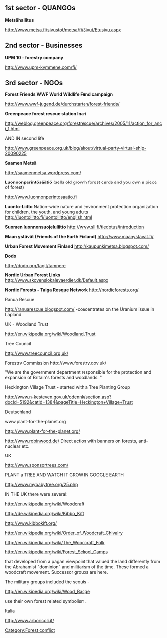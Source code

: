==1st sector - QUANGOs==

'''Metsähallitus'''

http://www.metsa.fi/sivustot/metsa/fi/Sivut/Etusivu.aspx

==2nd sector - Businesses==

'''UPM 10 - forestry company'''

http://www.upm-kymmene.com/fi/


==3rd sector - NGOs==

'''Forest Friends WWF World Wildlife Fund campaign'''

http://www.wwf-jugend.de/durchstarten/forest-friends/

'''Greenpeace forest rescue station Inari'''

http://weblog.greenpeace.org/forestrescue/archives/2005/11/action_for_anci_1.html

AND IN second life

http://www.greenpeace.org.uk/blog/about/virtual-party-virtual-ship-20090225

'''Saamen Metsä'''

http://saamenmetsa.wordpress.com/

'''Luonnonperintösäätiö''' (sells old growth forest cards and you own a piece of forest)

http://www.luonnonperintosaatio.fi

'''Luonto-Liitto'''
Nation-wide nature and environment protection organization for children, the youth, and young adults
http://luontoliitto.fi/luontoliitto/english.html

'''Suomen luonnonsuojeluliitto'''
http://www.sll.fi/tiedotus/introduction

'''Maan ystävät (Friends of the Earth Finland)'''
http://www.maanystavat.fi/

'''Urban Forest Movement Finland'''
http://kaupunkimetsa.blogspot.com/

'''Dodo'''

http://dodo.org/tagit/tampere

'''Nordic Urban Forest Links'''
http://www.skovenslokalevaerdier.dk/Default.aspx

'''Nordic Forests - Taiga Resque Network'''
http://nordicforests.org/

Ranua Rescue

http://ranuarescue.blogspot.com/
-concentrates on the Uranium issue in Lapland

UK - Woodland Trust

http://en.wikipedia.org/wiki/Woodland_Trust

Tree Council

http://www.treecouncil.org.uk/

Forestry Commission
http://www.forestry.gov.uk/

"We are the government department responsible for the protection and expansion of Britain's forests and woodlands. "

Heckington Village Trust - started with a Tree Planting Group

http://www.n-kesteven.gov.uk/odennk/section.asp?docId=5192&catId=1384&pageTitle=Heckington+Village+Trust

Deutschland

www.plant-for-the-planet.org

http://www.plant-for-the-planet.org/

http://www.robinwood.de/
Direct action with banners on forests, anti-nuclear etc.

UK 

http://www.sponsortrees.com/

PLANT a TREE AND WATCH IT GROW IN GOOGLE EARTH

http://www.mybabytree.org/25.php


IN THE UK there were several:

http://en.wikipedia.org/wiki/Woodcraft

http://de.wikipedia.org/wiki/Kibbo_Kift

http://www.kibbokift.org/

http://en.wikipedia.org/wiki/Order_of_Woodcraft_Chivalry

http://en.wikipedia.org/wiki/The_Woodcraft_Folk

http://en.wikipedia.org/wiki/Forest_School_Camps

that developed from a pagan viewpoint that valued the land differently from the Abrahamist "dominion" and militarism of the time. These formed a woodcraft movement. Successor groups are here.

The military groups included the scouts - 

http://en.wikipedia.org/wiki/Wood_Badge

use their own forest related symbolism.

Italia

http://www.arboricoli.it/

[[Category:Forest conflict]]